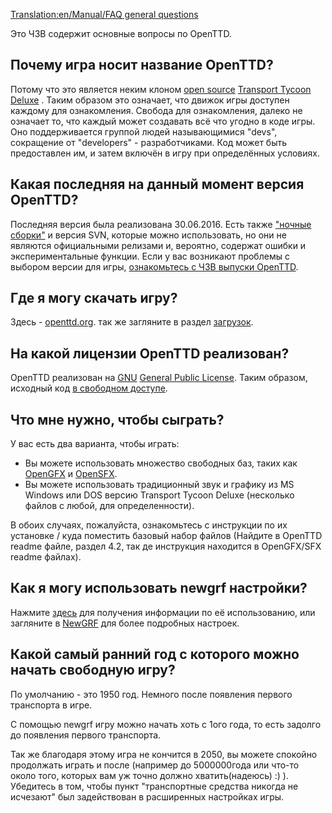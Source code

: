 [[Translation:en/Manual/FAQ general questions]]

{{ru/FAQmenu}}

Это ЧЗВ содержит основные вопросы по OpenTTD.

==Почему игра носит название OpenTTD?==
Потому что это является неким клоном [http://www.opensource.org/ open source] [[ru/Archive/OpenTTD/Transport Tycoon Deluxe|Transport Tycoon Deluxe]] .
Таким образом это означает, что движок игры доступен каждому для ознакомления.  Свобода для ознакомления, далеко не означает то, что каждый может создавать всё что угодно в коде игры. Оно поддерживается группой людей называющимися "devs", сокращение от "developers" - разработчиками.  Код может быть предоставлен им, и затем включён в игру при определённых условиях.

==Какая последняя на данный момент версия OpenTTD?==
Последняя версия {{en/Version}} была реализована 30.06.2016. Есть также [[en/Archive/Community/Nightly build|"ночные сборки"]] и версия SVN, которые можно использовать, но они не являются официальными релизами и, вероятно, содержат ошибки и экспериментальные функции. Если у вас возникают проблемы с выбором версии для игры, [[ru/Archive/Community/ЧЗВ выпуски OpenTTD|ознакомьтесь с ЧЗВ выпуски OpenTTD]].

==Где я могу скачать игру?==
Здесь - [http://www.openttd.org/download-stable openttd.org]. так же загляните в раздел [[en/Archive/Manual/Download|загрузок]].

==На какой лицензии OpenTTD реализован?==
OpenTTD реализован на [http://www.gnu.org/ GNU] [http://www.gnu.org/copyleft/gpl.html General Public License].  Таким образом, исходный код [[ru/Development/Часто задаваемые вопросы разработчика#Как мне получить SVN-версию?|в свободном доступе]].

==Что мне нужно, чтобы сыграть?==
У вас есть два варианта, чтобы играть:
* Вы можете использовать множество свободных баз, таких как [http://dev.openttdcoop.org/projects/opengfx OpenGFX ] и [http://dev.openttdcoop.org/projects/opensfx OpenSFX ].
* Вы можете использовать традиционный звук и графику из MS Windows или DOS версию Transport Tycoon Deluxe (несколько файлов с любой, для определенности).
В обоих случаях, пожалуйста, ознакомьтесь с инструкции по их установке / куда поместить базовый набор файлов (Найдите в OpenTTD readme файле, раздел 4.2, так де инструкция находится в OpenGFX/SFX readme файлах).

==Как я могу использовать newgrf  настройки?==
Нажмите [[ru/Archive/Community/ЧЗВ NewGRF|здесь]] для получения информации по её использованию, или загляните в [[ru/Manual/NewGRF|NewGRF]] для более подробных настроек.

==Какой самый ранний год с которого можно начать свободную игру?==
По умолчанию - это 1950 год. Немного после появления первого транспорта в игре.

С помощью newgrf игру можно начать хоть с 1ого года, то есть задолго до появления первого транспорта.

Так же благодаря этому игра не кончится в 2050, вы можете спокойно продолжать играть и после (например до 5000000года или что-то около того, которых вам уж точно должно хватить(надеюсь) :) ). Убедитесь в том, чтобы пункт "транспортные средства никогда не исчезают" был задействован в расширенных настройках игры.